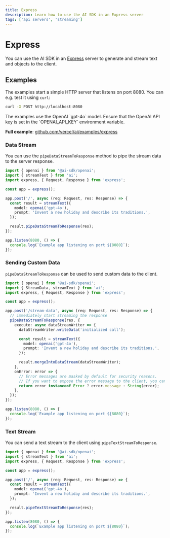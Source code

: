```yaml
---
title: Express
description: Learn how to use the AI SDK in an Express server
tags: ['api servers', 'streaming']
---
```


# Express

You can use the AI SDK in an [Express](https://expressjs.com/) server to generate and stream text and objects to the client.

## Examples

The examples start a simple HTTP server that listens on port 8080. You can e.g. test it using `curl`:

```bash
curl -X POST http://localhost:8080
```

<Note>
  The examples use the OpenAI `gpt-4o` model. Ensure that the OpenAI API key is
  set in the `OPENAI_API_KEY` environment variable.
</Note>

**Full example**: [github.com/vercel/ai/examples/express](https://github.com/vercel/ai/tree/main/examples/express)

### Data Stream

You can use the `pipeDataStreamToResponse` method to pipe the stream data to the server response.

```ts filename='index.ts'
import { openai } from '@ai-sdk/openai';
import { streamText } from 'ai';
import express, { Request, Response } from 'express';

const app = express();

app.post('/', async (req: Request, res: Response) => {
  const result = streamText({
    model: openai('gpt-4o'),
    prompt: 'Invent a new holiday and describe its traditions.',
  });

  result.pipeDataStreamToResponse(res);
});

app.listen(8080, () => {
  console.log(`Example app listening on port ${8080}`);
});
```

### Sending Custom Data

`pipeDataStreamToResponse` can be used to send custom data to the client.

```ts filename='index.ts' highlight="8-11,18"
import { openai } from '@ai-sdk/openai';
import { StreamData, streamText } from 'ai';
import express, { Request, Response } from 'express';

const app = express();

app.post('/stream-data', async (req: Request, res: Response) => {
  // immediately start streaming the response
  pipeDataStreamToResponse(res, {
    execute: async dataStreamWriter => {
      dataStreamWriter.writeData('initialized call');

      const result = streamText({
        model: openai('gpt-4o'),
        prompt: 'Invent a new holiday and describe its traditions.',
      });

      result.mergeIntoDataStream(dataStreamWriter);
    },
    onError: error => {
      // Error messages are masked by default for security reasons.
      // If you want to expose the error message to the client, you can do so here:
      return error instanceof Error ? error.message : String(error);
    },
  });
});

app.listen(8080, () => {
  console.log(`Example app listening on port ${8080}`);
});
```

### Text Stream

You can send a text stream to the client using `pipeTextStreamToResponse`.

```ts filename='index.ts' highlight="13"
import { openai } from '@ai-sdk/openai';
import { streamText } from 'ai';
import express, { Request, Response } from 'express';

const app = express();

app.post('/', async (req: Request, res: Response) => {
  const result = streamText({
    model: openai('gpt-4o'),
    prompt: 'Invent a new holiday and describe its traditions.',
  });

  result.pipeTextStreamToResponse(res);
});

app.listen(8080, () => {
  console.log(`Example app listening on port ${8080}`);
});
```
